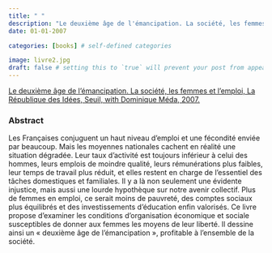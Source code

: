 ```yaml
---
title: " "
description: "Le deuxième âge de l'émancipation. La société, les femmes et l'emploi, La République des Idées, Seuil, with Dominique Méda, 2007. ISBN:2020917629"
date: 01-01-2007

categories: [books] # self-defined categories

image: livre2.jpg
draft: false # setting this to `true` will prevent your post from appearing on your listing page until you're ready!
---
```


[Le deuxième âge de l'émancipation. La société, les femmes et l'emploi, La République des Idées, Seuil, with Dominique Méda, 2007.](http://repid.com/Le-deuxieme-age-de-l-emancipation.html)

### Abstract

Les Françaises conjuguent un haut niveau d'emploi et une fécondité enviée par beaucoup. Mais les moyennes nationales cachent en réalité une situation dégradée. Leur taux d'activité est toujours inférieur à celui des hommes, leurs emplois de moindre qualité, leurs rémunérations plus faibles, leur temps de travail plus réduit, et elles restent en charge de l'essentiel des tâches domestiques et familiales. Il y a là non seulement une évidente injustice, mais aussi une lourde hypothèque sur notre avenir collectif. Plus de femmes en emploi, ce serait moins de pauvreté, des comptes sociaux plus équilibrés et des investissements d'éducation enfin valorisés. Ce livre propose d'examiner les conditions d'organisation économique et sociale susceptibles de donner aux femmes les moyens de leur liberté. Il dessine ainsi un « deuxième âge de l'émancipation », profitable à l'ensemble de la société.
